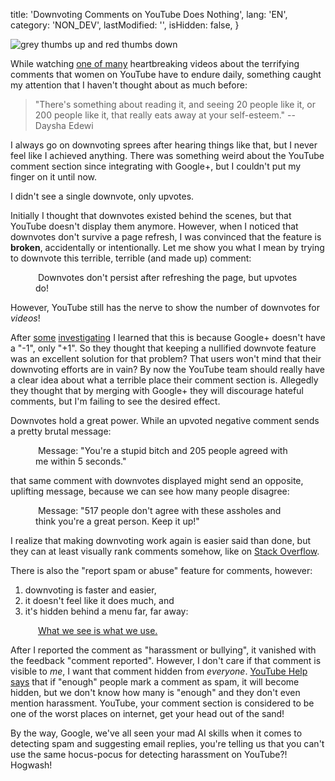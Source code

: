 
  title: 'Downvoting Comments on YouTube Does Nothing',
  lang: 'EN',
  category: 'NON_DEV',
  lastModified: '',
  isHidden: false,
}

<Image
  alt="grey thumbs up and red thumbs down"
  srcId="1_WYXZ7_PzCcipvAqFdBA-0A_2x_i37qbg"
  originalWidth="1400"
  originalHeight="695"
/>

While watching [one of many][women-on-youtube] heartbreaking videos about the terrifying comments that women on YouTube have to endure daily, something caught my attention that I haven't thought about as much before:

  > "There's something about reading it, and seeing 20 people like it, or 200 people like it, that really eats away at your self-esteem." --Daysha Edewi

I always go on downvoting sprees after hearing things like that, but I never feel like I achieved anything. There was something weird about the YouTube comment section since integrating with Google+, but I couldn't put my finger on it until now.

I didn't see a single downvote, only upvotes.

Initially I thought that downvotes existed behind the scenes, but that YouTube doesn't display them anymore. However, when I noticed that downvotes don't survive a page refresh, I was convinced that the feature is **broken**, accidentally or intentionally. Let me show you what I mean by trying to downvote this terrible, terrible (and made up) comment:

<Figure>
  <Image
    rounded={false}
    srcId="1_vR-EoMCW4y_TwGIJn5LzMA_2x_gz1bgv"
    originalWidth="1400"
    originalHeight="227"
  />
  <Caption>
    Downvotes don't persist after refreshing the page, but upvotes do!
  </Caption>
</Figure>

However, YouTube still has the nerve to show the number of downvotes for _videos_!

After [some][quora-downvoting] [investigating][forum-downvoting] I learned that this is because Google+ doesn't have a "-1", only "+1". So they thought that keeping a nullified downvote feature was an excellent solution for that problem? That users won't mind that their downvoting efforts are in vain? By now the YouTube team should really have a clear idea about what a terrible place their comment section is. Allegedly they thought that by merging with Google+ they will discourage hateful comments, but I'm failing to see the desired effect.

Downvotes hold a great power. While an upvoted negative comment sends a pretty brutal message:

<Figure>
  <Image
    rounded={false}
    srcId="1_dm6W7hZI2ULnF4woamHXDQ_2x_mqts6x"
    originalWidth="648"
    originalHeight="228"
  />
  <Caption>
    Message: "You're a stupid bitch and 205 people agreed with me within 5 seconds."
  </Caption>
</Figure>

that same comment with downvotes displayed might send an opposite, uplifting message, because we can see how many people disagree:

<Figure>
  <Image
    rounded={false}
    srcId="1_Hbw79wriYEu7Yrgaa_srGA_2x_qlbhve"
    originalWidth="648"
    originalHeight="228"
  />
  <Caption>
    Message: "517 people don't agree with these assholes and think you're a great person. Keep it up!"
  </Caption>
</Figure>

I realize that making downvoting work again is easier said than done, but they can at least visually rank comments somehow, like on [Stack Overflow][stack-overflow].

There is also the "report spam or abuse" feature for comments, however:

  1. downvoting is faster and easier,
  2. it doesn't feel like it does much, and
  3. it's hidden behind a menu far, far away:

<Figure>
  <Image
    rounded={false}
    srcId="1_CFUFq8pmpeE11w5KHGDJDg_2x_jsdk6y"
    originalWidth="1400"
    originalHeight="149"
  />
  <Caption>
    <A href="https://medium.com/the-year-of-the-looking-glass/what-you-see-is-what-you-use-5a97677a8c71#.e7shjqthd">
      What we see is what we use.
    </A>
  </Caption>
</Figure>

After I reported the comment as "harassment or bullying", it vanished with the feedback "comment reported". However, I don't care if that comment is visible to _me_, I want that comment hidden from _everyone_. [YouTube Help says][docs-reporting] that if "enough" people mark a comment as spam, it will become hidden, but we don't know how many is "enough" and they don't even mention harassment. YouTube, your comment section is considered to be one of the worst places on internet, get your head out of the sand!

By the way, Google, we've all seen your mad AI skills when it comes to detecting spam and suggesting email replies, you're telling us that you can't use the same hocus-pocus for detecting harassment on YouTube?! Hogwash!

[women-on-youtube]: https://youtu.be/ffjQaF5ejF0
[quora-downvoting]: https://www.quora.com/Does-downvoting-a-comment-on-YouTube-even-do-anything
[forum-downvoting]: https://productforums.google.com/forum/#!topic/youtube/YD00Zo1AXoE
[stack-overflow]: https://stackoverflow.com/
[docs-reporting]: https://support.google.com/youtube/answer/2802027?hl=en
